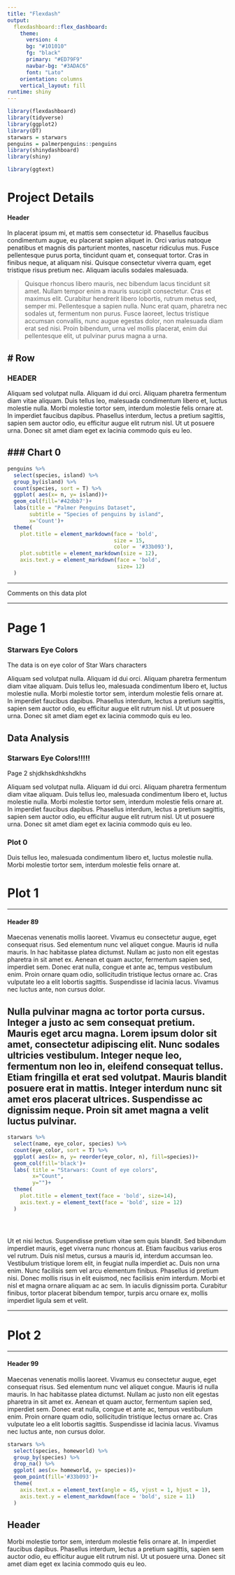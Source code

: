 ```yaml
---
title: "Flexdash"
output: 
  flexdashboard::flex_dashboard:
    theme: 
      version: 4
      bg: "#101010"
      fg: "black" 
      primary: "#ED79F9"
      navbar-bg: "#3ADAC6"
      font: "Lato"
    orientation: columns
    vertical_layout: fill
runtime: shiny
---
```


```r
library(flexdashboard)
library(tidyverse)
library(ggplot2)
library(DT)
starwars = starwars
penguins = palmerpenguins::penguins
library(shinydashboard)
library(shiny)

library(ggtext)
```


Project Details
=========================================

#### Header
In placerat ipsum mi, et mattis sem consectetur id. 
Phasellus faucibus condimentum augue, eu placerat sapien aliquet in.
Orci varius natoque penatibus et magnis dis parturient montes, nascetur ridiculus mus. 
Fusce pellentesque purus porta, tincidunt quam et, consequat tortor.
Cras in finibus neque, at aliquam nisi. 
Quisque consectetur viverra quam, eget tristique risus pretium nec. Aliquam iaculis sodales malesuada. 


> Quisque rhoncus libero mauris, nec bibendum lacus tincidunt sit amet. Nullam tempor enim a mauris suscipit consectetur. Cras et maximus elit. Curabitur hendrerit libero lobortis, rutrum metus sed, semper mi. Pellentesque a sapien nulla. Nunc erat quam, pharetra nec sodales ut, fermentum non purus. Fusce laoreet, lectus tristique accumsan convallis, nunc augue egestas dolor, non malesuada diam erat sed nisi. Proin bibendum, urna vel mollis placerat, enim dui pellentesque elit, ut pulvinar purus magna a urna.


# Row
----------
### HEADER  

Aliquam sed volutpat nulla. Aliquam id dui orci. Aliquam pharetra fermentum diam vitae aliquam. Duis tellus leo, malesuada condimentum libero et, luctus molestie nulla. Morbi molestie tortor sem, interdum molestie felis ornare at. In imperdiet faucibus dapibus. Phasellus interdum, lectus a pretium sagittis, sapien sem auctor odio, eu efficitur augue elit rutrum nisl. Ut ut posuere urna. Donec sit amet diam eget ex lacinia commodo quis eu leo.

### Chart 0 
-----------------------------------------




```r

penguins %>% 
  select(species, island) %>% 
  group_by(island) %>% 
  count(species, sort = T) %>% 
  ggplot( aes(x= n, y= island))+
  geom_col(fill='#42dbb7')+
  labs(title = "Palmer Penguins Dataset",
       subtitle = "Species of penguins by island",
       x='Count')+
  theme(
    plot.title = element_markdown(face = 'bold', 
                                  size = 15, 
                                  color = '#33b093'),
    plot.subtitle = element_markdown(size = 12),
    axis.text.y = element_markdown(face = 'bold',
                                   size= 12)
  )

```

***
Comments on this data plot

---------




Page 1 {.storyboard}
=====================================  

### Starwars Eye Colors

The data is on eye color of Star Wars characters


Aliquam sed volutpat nulla. Aliquam id dui orci. Aliquam pharetra fermentum diam vitae aliquam. Duis tellus leo, malesuada condimentum libero et, luctus molestie nulla. Morbi molestie tortor sem, interdum molestie felis ornare at. In imperdiet faucibus dapibus. Phasellus interdum, lectus a pretium sagittis, sapien sem auctor odio, eu efficitur augue elit rutrum nisl. Ut ut posuere urna. Donec sit amet diam eget ex lacinia commodo quis eu leo.




Data Analysis  
------------

### Starwars Eye Colors!!!!!

Page 2 shjdkhskdhkshdkhs


Aliquam sed volutpat nulla. Aliquam id dui orci. Aliquam pharetra fermentum diam vitae aliquam. Duis tellus leo, malesuada condimentum libero et, luctus molestie nulla. Morbi molestie tortor sem, interdum molestie felis ornare at. In imperdiet faucibus dapibus. Phasellus interdum, lectus a pretium sagittis, sapien sem auctor odio, eu efficitur augue elit rutrum nisl. Ut ut posuere urna. Donec sit amet diam eget ex lacinia commodo quis eu leo.




### Plot 0

Duis tellus leo, malesuada condimentum libero et, luctus molestie nulla. Morbi molestie tortor sem, interdum molestie felis ornare at.


Plot 1
============
***
#### Header 89

Maecenas venenatis mollis laoreet. Vivamus eu consectetur augue, eget consequat risus. Sed elementum nunc vel aliquet congue. Mauris id nulla mauris. In hac habitasse platea dictumst. Nullam ac justo non elit egestas pharetra in sit amet ex. Aenean et quam auctor, fermentum sapien sed, imperdiet sem. Donec erat nulla, congue et ante ac, tempus vestibulum enim. Proin ornare quam odio, sollicitudin tristique lectus ornare ac. Cras vulputate leo a elit lobortis sagittis. Suspendisse id lacinia lacus. Vivamus nec luctus ante, non cursus dolor.

Nulla pulvinar magna ac tortor porta cursus. Integer a justo ac sem consequat pretium. Mauris eget arcu magna. Lorem ipsum dolor sit amet, consectetur adipiscing elit. Nunc sodales ultricies vestibulum. Integer neque leo, fermentum non leo in, eleifend consequat tellus. Etiam fringilla et erat sed volutpat. Mauris blandit posuere erat in mattis. Integer interdum nunc sit amet eros placerat ultrices. Suspendisse ac dignissim neque. Proin sit amet magna a velit luctus pulvinar.
-------
```r
starwars %>% 
  select(name, eye_color, species) %>% 
  count(eye_color, sort = T) %>% 
  ggplot( aes(x= n, y= reorder(eye_color, n), fill=species))+
  geom_col(fill='black')+
  labs( title = "Starwars: Count of eye colors",
        x="Count",
        y="")+
  theme(
    plot.title = element_text(face = 'bold', size=14),
    axis.text.y = element_text(face = 'bold', size = 12)
  )





```



Ut et nisi lectus. Suspendisse pretium vitae sem quis blandit. Sed bibendum imperdiet mauris, eget viverra nunc rhoncus at. Etiam faucibus varius eros vel rutrum. Duis nisl metus, cursus a mauris id, interdum accumsan leo. Vestibulum tristique lorem elit, in feugiat nulla imperdiet ac. Duis non urna enim. Nunc facilisis sem vel arcu elementum finibus. Phasellus id pretium nisi. Donec mollis risus in elit euismod, nec facilisis enim interdum. Morbi et nisl et magna ornare aliquam ac ac sem. In iaculis dignissim porta. Curabitur finibus, tortor placerat bibendum tempor, turpis arcu ornare ex, mollis imperdiet ligula sem et velit.

--------------



<!-- *** -->
<!-- comments go here -->

<!-- # panel {.sidebar} -->
Plot 2
========
***
#### Header 99

Maecenas venenatis mollis laoreet. Vivamus eu consectetur augue, eget consequat risus. Sed elementum nunc vel aliquet congue. Mauris id nulla mauris. In hac habitasse platea dictumst. Nullam ac justo non elit egestas pharetra in sit amet ex. Aenean et quam auctor, fermentum sapien sed, imperdiet sem. Donec erat nulla, congue et ante ac, tempus vestibulum enim. Proin ornare quam odio, sollicitudin tristique lectus ornare ac. Cras vulputate leo a elit lobortis sagittis. Suspendisse id lacinia lacus. Vivamus nec luctus ante, non cursus dolor.


```r
starwars %>% 
  select(species, homeworld) %>% 
  group_by(species) %>% 
  drop_na() %>% 
  ggplot( aes(x= homeworld, y= species))+
  geom_point(fill='#33b093')+
  theme(
    axis.text.x = element_text(angle = 45, vjust = 1, hjust = 1),
    axis.text.y = element_markdown(face = 'bold', size = 11)
  )

```



## Header

Morbi molestie tortor sem, interdum molestie felis ornare at. In imperdiet faucibus dapibus. Phasellus interdum, lectus a pretium sagittis, sapien sem auctor odio, eu efficitur augue elit rutrum nisl. Ut ut posuere urna. Donec sit amet diam eget ex lacinia commodo quis eu leo.






















<!-- luctus molestie nulla. Morbi molestie tortor sem, interdum molestie felis ornare at. In imperdiet faucibus dapibus. Phasellus interdum, lectus a pretium sagittis, sapien sem auctor odio, eu efficitur augue elit rutrum nisl. -->

<!-- ### Data Analysis  2 -->
<!-- ------------ -->

<!-- Aliquam sed volutpat nulla. Aliquam id dui orci. Aliquam pharetra fermentum diam vitae aliquam. Duis tellus leo, malesuada condimentum libero et, luctus molestie nulla. Morbi molestie tortor sem, interdum molestie felis ornare at. In imperdiet faucibus dapibus. Phasellus interdum, lectus a pretium sagittis, sapien sem auctor odio, eu efficitur augue elit rutrum nisl. Ut ut posuere urna. Donec sit amet diam eget ex lacinia commodo quis eu leo. -->





